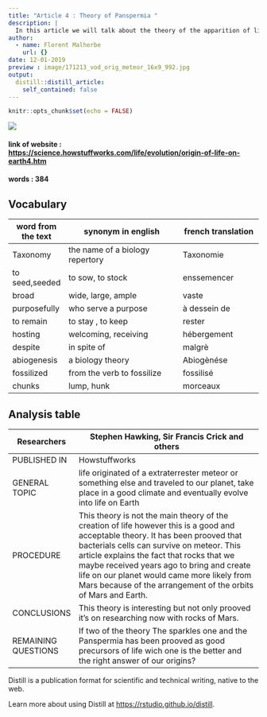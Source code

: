 ```yaml
---
title: "Article 4 : Theory of Panspermia "
description: |
  In this article we will talk about the theory of the apparition of life beginning from a meteor or something wich came from space.
author:
  - name: Florent Malherbe
    url: {}
date: 12-01-2019
preview : image/171213_vod_orig_meteor_16x9_992.jpg
output:
  distill::distill_article:
    self_contained: false
---
```


```r
knitr::opts_chunk$set(echo = FALSE)
```

![](https://s.abcnews.com/images/GMA/171213_vod_orig_meteor_16x9_992.jpg)

#### link of website : <https://science.howstuffworks.com/life/evolution/origin-of-life-on-earth4.htm>

#### words : 384

## Vocabulary

| word from the text | synonym in english                        | french translation            |
| ------------------ | ----------------------------------------- | ----------------------------- |
| Taxonomy           | the name of a biology repertory           | Taxonomie                     |
| to seed,seeded     | to sow, to stock                          | enssemencer                   |
| broad              | wide, large, ample                        | vaste                         |
| purposefully       | who serve a purpose                       | à dessein de                  |
| to remain          | to stay , to keep                         | rester                        |
| hosting            | welcoming, receiving                      | hébergement                   |
| despite            | in spite of                               | malgrè                        |
| abiogenesis        | a biology theory                          | Abiogènése                    |
| fossilized         | from the verb to fossilize                | fossilisé                     |
| chunks             | lump, hunk                                | morceaux                      |

## Analysis table

| Researchers         | Stephen Hawking, Sir Francis Crick and others                                                                                                                                                                                                      |
| ------------------- | --------------------------------------------------------------------------------------------------------------------------------------------------------------------------------------------------------------------------------------------- |
| PUBLISHED IN        | Howstuffworks                                                                                                                                                                                                                         |
| GENERAL TOPIC       | life originated of a extraterrester meteor or something else and traveled to our planet, take place in a good climate and eventually evolve into life on Earth                                                                                                                                                                                                 |
| PROCEDURE           | This theory is not the main theory of the creation of life however this is a good and acceptable theory. It has been prooved that bacterials cells can survive on meteor. This article explains the fact that rocks that we maybe received years ago to bring and create life on our planet would came more likely from Mars because of the arrangement of the orbits of Mars and Earth.                                                                                                                                                                     |
| CONCLUSIONS         | This theory is interesting but not only prooved it's on researching now with rocks of Mars.                                                                                                                                                                    |
| REMAINING QUESTIONS | If two of the theory The sparkles one and the Panspermia has been prooved as good precursors of life wich one is the better and the right answer of our origins?                                                                                                                                                                                 |




Distill is a publication format for scientific and technical writing, native to the web.

Learn more about using Distill at <https://rstudio.github.io/distill>.

